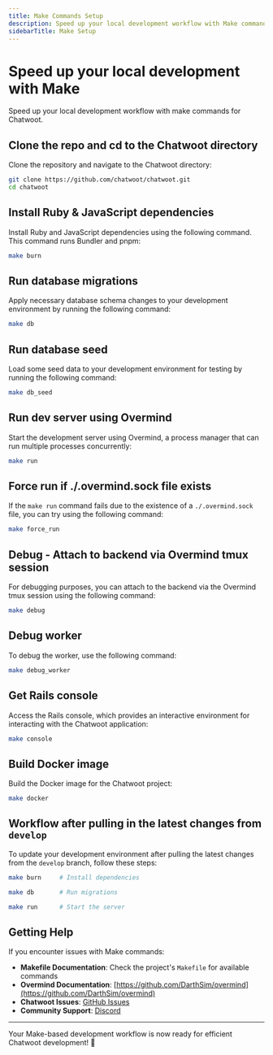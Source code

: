 ```yaml
---
title: Make Commands Setup
description: Speed up your local development workflow with Make commands for Chatwoot.
sidebarTitle: Make Setup
---
```


# Speed up your local development with Make

Speed up your local development workflow with make commands for Chatwoot.

## Clone the repo and cd to the Chatwoot directory

Clone the repository and navigate to the Chatwoot directory:

```bash
git clone https://github.com/chatwoot/chatwoot.git
cd chatwoot
```

## Install Ruby & JavaScript dependencies

Install Ruby and JavaScript dependencies using the following command. This command runs Bundler and pnpm:

```bash
make burn
```

## Run database migrations

Apply necessary database schema changes to your development environment by running the following command:

```bash
make db
```

## Run database seed

Load some seed data to your development environment for testing by running the following command:

```bash
make db_seed
```

## Run dev server using Overmind

Start the development server using Overmind, a process manager that can run multiple processes concurrently:

```bash
make run
```

## Force run if ./.overmind.sock file exists

If the `make run` command fails due to the existence of a `./.overmind.sock` file, you can try using the following command:

```bash
make force_run
```

## Debug - Attach to backend via Overmind tmux session

For debugging purposes, you can attach to the backend via the Overmind tmux session using the following command:

```bash
make debug
```

## Debug worker

To debug the worker, use the following command:

```bash
make debug_worker
```

## Get Rails console

Access the Rails console, which provides an interactive environment for interacting with the Chatwoot application:

```bash
make console
```

## Build Docker image

Build the Docker image for the Chatwoot project:

```bash
make docker
```

## Workflow after pulling in the latest changes from `develop`

To update your development environment after pulling the latest changes from the `develop` branch, follow these steps:

```bash
make burn     # Install dependencies

make db       # Run migrations

make run      # Start the server
```

## Getting Help

If you encounter issues with Make commands:

- **Makefile Documentation**: Check the project's `Makefile` for available commands
- **Overmind Documentation**: [https://github.com/DarthSim/overmind](https://github.com/DarthSim/overmind)
- **Chatwoot Issues**: [GitHub Issues](https://github.com/chatwoot/chatwoot/issues)
- **Community Support**: [Discord](https://discord.com/invite/cJXdrwS)

---

Your Make-based development workflow is now ready for efficient Chatwoot development! 🚀 